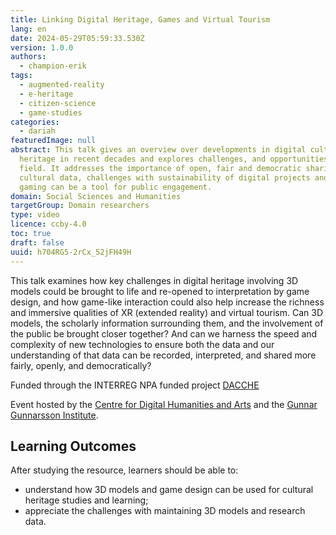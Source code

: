 ```yaml
---
title: Linking Digital Heritage, Games and Virtual Tourism
lang: en
date: 2024-05-29T05:59:33.530Z
version: 1.0.0
authors:
  - champion-erik
tags:
  - augmented-reality
  - e-heritage
  - citizen-science
  - game-studies
categories:
  - dariah
featuredImage: null
abstract: This talk gives an overview over developments in digital cultural
  heritage in recent decades and explores challenges, and opportunities, in the
  field. It addresses the importance of open, fair and democratic sharing of
  cultural data, challenges with sustainability of digital projects and how
  gaming can be a tool for public engagement.
domain: Social Sciences and Humanities
targetGroup: Domain researchers
type: video
licence: ccby-4.0
toc: true
draft: false
uuid: h704RG5-2rCx_52jFH49H
---
```


This talk examines how key challenges in digital heritage involving 3D models could be brought to life and re-opened to interpretation by game design, and how game-like interaction could also help increase the richness and immersive qualities of XR (extended reality) and virtual tourism. Can 3D models, the scholarly information surrounding them, and the involvement of the public be brought closer together? And can we harness the speed and complexity of new technologies to ensure both the data and our understanding of that data can be recorded, interpreted, and shared more fairly, openly, and democratically?

Funded through the INTERREG NPA funded project [DACCHE](https://linktr.ee/dacche_interreg)

Event hosted by the [Centre for Digital Humanities and Arts](https://www.mshl.is) and the
[Gunnar Gunnarsson Institute](https://www.skriduklaustur.is/is/gunnarsstofnun).

## Learning Outcomes

A﻿fter studying the resource, learners should be able to:

* understand how 3D models and game design can be used for cultural heritage studies and learning;
* appreciate the challenges with maintaining 3D models and research data.

<VideoCard provider="youtube" id="MQKy_y1IE54" title="Go to Linking Digital Heritage, Games and Virtual Tourism" image="images/erik.png" />
